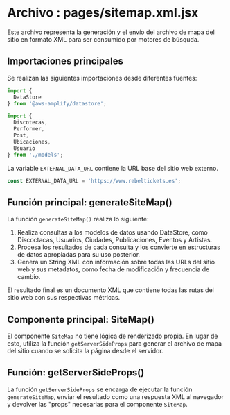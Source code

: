 

# Archivo : pages/sitemap.xml.jsx

Este archivo representa la generación y el envío del archivo de mapa del sitio en formato XML para ser consumido por motores de búsquda.

## Importaciones principales

Se realizan las siguientes importaciones desde diferentes fuentes:

```javascript
import {
  DataStore
} from '@aws-amplify/datastore';

import {
  Discotecas,
  Performer,
  Post,
  Ubicaciones,
  Usuario
} from './models';
```

La variable `EXTERNAL_DATA_URL` contiene la URL base del sitio web externo.

```javascript
const EXTERNAL_DATA_URL = 'https://www.rebeltickets.es';
```

## Función principal: generateSiteMap()

La función `generateSiteMap()` realiza lo siguiente:

1. Realiza consultas a los modelos de datos usando DataStore, como Discoctacas, Usuarios, Ciudades, Publicaciones, Eventos y Artistas.
2. Procesa los resultados de cada consulta y los convierte en estructuras de datos apropiadas para su uso posterior.
3. Genera un String XML con información sobre todas las URLs del sitio web y sus metadatos, como fecha de modificación y frecuencia de cambio.

El resultado final es un documento XML que contiene todas las rutas del sitio web con sus respectivas métricas.

## Componente principal: SiteMap()

El componente `SiteMap` no tiene lógica de renderizado propia. En lugar de esto, utiliza la función `getServerSideProps` para generar el archivo de mapa del sitio cuando se solicita la página desde el servidor.

## Función: getServerSideProps()

La función `getServerSideProps` se encarga de ejecutar la función `generateSiteMap`, enviar el resultado como una respuesta XML al navegador y devolver las "props" necesarias para el componente `SiteMap`.